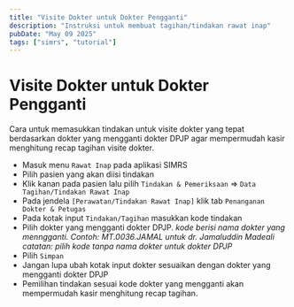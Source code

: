 ```yaml
---
title: "Visite Dokter untuk Dokter Pengganti"
description: "Instruksi untuk membuat tagihan/tindakan rawat inap"
pubDate: "May 09 2025"
tags: ["simrs", "tutorial"]
---
```



# Visite Dokter untuk Dokter Pengganti

Cara untuk memasukkan tindakan untuk visite dokter yang tepat berdasarkan dokter yang mengganti dokter DPJP agar mempermudah kasir menghitung recap tagihan
visite dokter.

- Masuk menu `Rawat Inap` pada aplikasi SIMRS
  <ImageMd
    src="/blog/visite-dokter/vd-rawat-inap.png"
    alt="Rawat Inap"
    loading="eager"
  />
- Pilih pasien yang akan diisi tindakan
- Klik kanan pada pasien lalu pilih `Tindakan & Pemeriksaan` => `Data Tagihan/Tindakan Rawat Inap`
  <ImageMd src="/blog/visite-dokter/vd-popup.png" alt="Rawat Inap" />
- Pada jendela `[Perawatan/Tindakan Rawat Inap]` klik tab `Penanganan Dokter & Petugas`
  <ImageMd src="/blog/visite-dokter/vd-window-tab.png" alt="Rawat Inap" />
- Pada kotak input `Tindakan/Tagihan` masukkan kode tindakan
  <ImageMd src="/blog/visite-dokter/vd-window-1.png" alt="Rawat Inap" />
- Pilih dokter yang mengganti dokter DPJP. _kode berisi nama dokter yang menngganti. Contoh: MT.0036.JAMAL untuk dr. Jamaluddin Madeali_
  <ImageMd src="/blog/visite-dokter/vd-tindakan.png" alt="Rawat Inap" />
  _catatan: pilih kode tanpa nama dokter untuk dokter DPJP_
- Pilih `Simpan`
- Jangan lupa ubah kotak input dokter sesuaikan dengan dokter yang mengganti dokter DPJP
  <ImageMd src="/blog/visite-dokter/vd-kotak-dokter.png" alt="Rawat Inap" />
- Pemilihan tindakan sesuai kode dokter yang mengganti akan mempermudah kasir menghitung recap tagihan.
  <ImageMd src="/blog/visite-dokter/vd-kasir.png" alt="Rawat Inap" />
